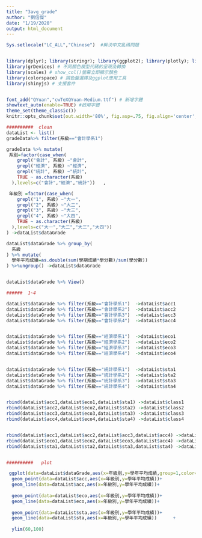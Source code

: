 ```yaml
---
title: "3avg_grade"
author: "劉信傑"
date: "1/19/2020"
output: html_document
---
```



```r
Sys.setlocale("LC_ALL","Chinese")  #解決中文亂碼問題


library(dplyr); library(stringr); library(ggplot2); library(plotly); library(lubridate); library(readr); library(tidyr); library(showtext);library(ggthemes);
library(grDevices) # 不同顏色模型代碼的呈現及轉換
library(scales) # show_col()螢幕立即顯示顏色
library(colorspace) # 調色盤選擇及ggplot應用工具
library(shinyjs) # 支援套件


font_add("QYuan","cwTeXQYuan-Medium.ttf") # 新增字體
showtext_auto(enable=TRUE) #啟用字體
theme_set(theme_classic())
knitr::opts_chunk$set(out.width='80%', fig.asp=.75, fig.align='center', fig.showtext=T)
```


```r

##########  clean
dataList <- list()
gradeData%>% filter(系級=="會計學系1")

gradeData %>% mutate(
 系別=factor(case_when(
    grepl("會計", 系級) ~"會計",
    grepl("經濟", 系級) ~"經濟",
    grepl("統計", 系級) ~"統計",
    TRUE ~ as.character(系級)
  ),levels=c("會計","經濟","統計"))   ,

 年級別 =factor(case_when(
    grepl("1", 系級) ~"大一",
    grepl("2", 系級) ~"大二",
    grepl("3", 系級) ~"大三",
    grepl("4", 系級) ~"大四",
    TRUE ~ as.character(系級)
  ),levels=c("大一","大二","大三","大四"))
) ->dataList$dataGrade

dataList$dataGrade %>% group_by(
  系級
) %>% mutate(
  學年平均成績=as.double(sum(學期成績*學分數)/sum(學分數))
) %>%ungroup() ->dataList$dataGrade


dataList$dataGrade %>% View()

######  1~4

dataList$dataGrade %>% filter(系級=="會計學系1")  ->dataList$acc1
dataList$dataGrade %>% filter(系級=="會計學系2")  ->dataList$acc2
dataList$dataGrade %>% filter(系級=="會計學系3")  ->dataList$acc3
dataList$dataGrade %>% filter(系級=="會計學系4")  ->dataList$acc4


dataList$dataGrade %>% filter(系級=="經濟學系1")  ->dataList$eco1
dataList$dataGrade %>% filter(系級=="經濟學系2")  ->dataList$eco2
dataList$dataGrade %>% filter(系級=="經濟學系3")  ->dataList$eco3
dataList$dataGrade %>% filter(系級=="經濟學系4")  ->dataList$eco4


dataList$dataGrade %>% filter(系級=="統計學系1")  ->dataList$sta1
dataList$dataGrade %>% filter(系級=="統計學系2")  ->dataList$sta2
dataList$dataGrade %>% filter(系級=="統計學系3")  ->dataList$sta3
dataList$dataGrade %>% filter(系級=="統計學系4")  ->dataList$sta4


rbind(dataList$acc1,dataList$eco1,dataList$sta1) ->dataList$class1
rbind(dataList$acc2,dataList$eco2,dataList$sta2) ->dataList$class2
rbind(dataList$acc3,dataList$eco3,dataList$sta3) ->dataList$class3
rbind(dataList$acc4,dataList$eco4,dataList$sta4) ->dataList$class4


rbind(dataList$acc1,dataList$acc2,dataList$acc3,dataList$acc4) ->dataList$acc
rbind(dataList$eco1,dataList$eco2,dataList$eco3,dataList$acc4) ->dataList$eco
rbind(dataList$sta1,dataList$sta2,dataList$sta3,dataList$sta4) ->dataList$sta


##########   plot

 ggplot(data=dataList$dataGrade,aes(x=年級別,y=學年平均成績,group=1,color=系別))+          #acc
  geom_point(data=dataList$acc,aes(x=年級別,y=學年平均成績))+
  geom_line(data=dataList$acc,aes(x=年級別,y=學年平均成績))+
   
  geom_point(data=dataList$eco,aes(x=年級別,y=學年平均成績))+                              #eco
  geom_line(data=dataList$eco,aes(x=年級別,y=學年平均成績))+
   
  geom_point(data=dataList$sta,aes(x=年級別,y=學年平均成績))+                              #sta
  geom_line(data=dataList$sta,aes(x=年級別,y=學年平均成績))      +
   
  ylim(60,100)
 


```







